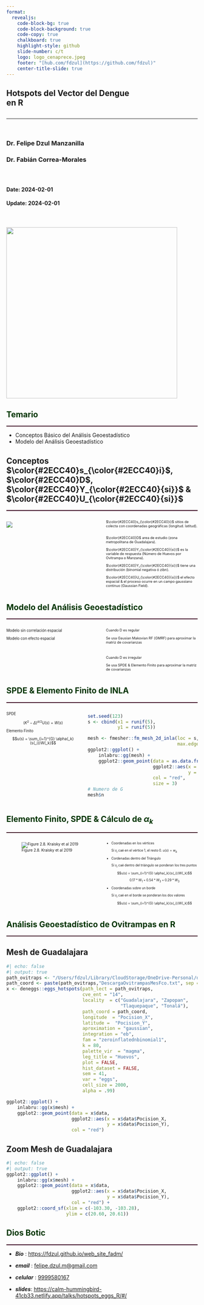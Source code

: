 ```yaml
---
format: 
  revealjs:
    code-block-bg: true
    code-block-background: true
    code-copy: true
    chalkboard: true
    highlight-style: github
    slide-number: c/t
    logo: logo_cenaprece.jpeg
    footer: "[hub.com/fdzul](https://github.com/fdzul)"
    center-title-slide: true
---
```


<h2> Hotspots del Vector del Dengue
<br> en R
</h2>

<h2>

</h2>

<hr>

<br>


<h3>Dr. Felipe Dzul Manzanilla</h3>

<h3>Dr. Fabián Correa-Morales</h3>

<h3>

</h3>
<br>
<h4>Date: 2024-02-01 </h4>

<h4> Update: 2024-02-01</h4>

<br>

<h4>


![](logo_curso_2024.png){.absolute top="170" left="650" width="450"}


## [Temario]{style="color:#003300;"}
<hr style="height:2px;border-width:0;color:#330019;background-color:#330019">

- Conceptos Básico del Análisis Geoestadístico
- Modelo del Análisis Geoestadístico

## Conceptos $\color{#2ECC40}s_{\color{#2ECC40}i}$, $\color{#2ECC40}D$, $\color{#2ECC40}Y_{\color{#2ECC40}{si}}$ & $\color{#2ECC40}U_{\color{#2ECC40}{si}}$
<hr style="height:2px;border-width:0;color:#330019;background-color:#330019">

:::: {.columns}

::: {.column style="width: 50%"}
![](guadalajara_sample.jpg)
:::

::: {.column style="width: 50%; font-size: 65%"}
$\color{#2ECC40}s_{\color{#2ECC40}i}$ sitios de colecta con coordenadas geográficas (longitud. latitud).
&nbsp;

$\color{#2ECC40}D$ area de estudio (zona metropolitana de Guadalajara).
&nbsp;

$\color{#2ECC40}Y_{\color{#2ECC40}{si}}$ es la variable de respuesta (Número de Huevos por Ovitrampa o Manzana).
&nbsp;

$\color{#2ECC40}Y_{\color{#2ECC40}{si}}$ tiene una distribución (binomial negativa ó zibn).
&nbsp;

$\color{#2ECC40}U_{\color{#2ECC40}{si}}$ el efecto espacial & el proceso ocurre en un campo gaussiano continuo (Gaussian Field).
:::

:::


## [Modelo del Análisis Geoestadístico]{.r-fit-text style="color:#003300;"}
<hr style="height:2px;border-width:0;color:#330019;background-color:#330019">

:::: {.columns}

::: {.column style="width: 50%;font-size: 70%"}
Modelo sin correlación espacial
\begin{align*}
Huevos & = \beta{_0} + \beta x + \epsilon{_i} \\
\beta{_0} & = intercepto \\
\beta x & =  pendiente \\
\epsilon{_i} & = error \\
\epsilon{_i} &\sim {\sf Norm}(0, \sigma^2) \\
\end{align*}

Modelo con efecto espacial
\begin{align*}
Huevos & = \beta{_0} + \beta x + u{_i}+\epsilon{_i} \\
Huevos & = \beta{_0} + u{_i}+\epsilon{_i} \\
u{_i} & = efecto espacial \\
u{_i} &\sim {\sf GF}(0, \sum) \\
\end{align*}
:::

::: {.column style="width: 50%; font-size: 65%"}
Cuando D es regular
&nbsp;

Se usa Gausian Makovian RF (GMRF) para aproximar la matriz de covarianzas

&nbsp;

Cuando D es irregular
&nbsp;
&nbsp;

Se usa SPDE & Elemento Finito para aproximar la matriz de covarianzas

:::

:::


## [SPDE & Elemento Finito de INLA]{.r-fit-text style="color:#003300;"}
<hr style="height:2px;border-width:0;color:#330019;background-color:#330019">

:::: {.columns}

::: {.column style="width: 40%;font-size: 70%"}
SPDE
&nbsp;

$$(K^2-\Delta)^{a/2}U(s) = W(s)$$

Elemento Finito
&nbsp;

$$u(s) = \sum_{i=1}^{G} \alpha{_k}(s{_i})W{_k}$$
:::

::: {.column style="width: 60%"}

```r
set.seed(123)
s <- cbind(x1 = runif(5),
           y1 = runif(5))

mesh <- fmesher::fm_mesh_2d_inla(loc = s, 
                                 max.edge = 1)
ggplot2::ggplot() +
    inlabru::gg(mesh) +
    ggplot2::geom_point(data = as.data.frame(s),
                        ggplot2::aes(x = x1,
                                     y = y1),
                        col = "red",
                        size = 3)
# Numero de G
mesh$n
```

:::

:::


## [Elemento Finito, SPDE & Cálculo de $\alpha{_k}$]{.r-fit-text style="color:#003300;"}
<hr style="height:2px;border-width:0;color:#330019;background-color:#330019">

:::: {.columns}

::: {.column style="width: 50%;font-size: 70%"}
![Figure 2.8. Kraisky et al 2019](https://becarioprecario.bitbucket.io/spde-gitbook/figs/spde-intro-interp2d-1.png "Figure 2.8. Kraisky et al 2019")
:::

::: {.column style="width: 50%; font-size: 60%"}
-  Coordenadas en los vértices
&nbsp;

   Sí $s{_i}$ caé en el vértice 1, el resto 0.
   $u(s) = w{_k}$

-  Cordenadas dentro del Triángulo
&nbsp;

   Sí $s{_i}$ caé dentro del triángulo
   se ponderan los tres puntos
   $$u(s) = \sum_{i=1}^{G} \alpha{_k}(s{_i})W{_k}$$
   
   $$0.17 * W{_1} + 0.54 * W{_3} + 0.29 * W{_3}$$

- Coordenadas sobre un borde
&nbsp;
  
  Sí $s{_i}$ caé en el borde
  se ponderan los dos valores 
  
  $$u(s) = \sum_{i=1}^{G} \alpha{_k}(s{_i})W{_k}$$


:::

:::


## [Análisis Geoestadístico de Ovitrampas en R]{.r-fit-text style="color:#003300;"}
<hr style="height:2px;border-width:0;color:#330019;background-color:#330019">

::: {.panel-tabset}
## Mesh de Guadalajara
```r
#| echo: false
#| output: true
path_ovitraps <- "/Users/fdzul/Library/CloudStorage/OneDrive-Personal/datasets/CENAPRECE/2023/14_jalisco"
path_coord <- paste(path_ovitraps,"DescargaOvitrampasMesFco.txt", sep = "/" )
x <- deneggs::eggs_hotspots(path_lect = path_ovitraps,
                            cve_ent = "14",
                            locality  = c("Guadalajara", "Zapopan",
                                          "Tlaquepaque", "Tonalá"),
                            path_coord = path_coord,
                            longitude  = "Pocision_X",
                            latitude =  "Pocision_Y",
                            aproximation = "gaussian",
                            integration = "eb",
                            fam = "zeroinflatednbinomial1",
                            k = 80,
                            palette_vir  = "magma",
                            leg_title = "Huevos",
                            plot = FALSE,
                            hist_dataset = FALSE,
                            sem = 41,
                            var = "eggs",
                            cell_size = 2000,
                            alpha = .99)

ggplot2::ggplot() +
    inlabru::gg(x$mesh) +
    ggplot2::geom_point(data = x$data,
                        ggplot2::aes(x = x$data$Pocision_X,
                                     y = x$data$Pocision_Y),
                        col = "red")
```

## Zoom Mesh de Guadalajara
```r
#| echo: false
#| output: true
ggplot2::ggplot() +
    inlabru::gg(x$mesh) +
    ggplot2::geom_point(data = x$data,
                        ggplot2::aes(x = x$data$Pocision_X,
                                     y = x$data$Pocision_Y),
                        col = "red") +
    ggplot2::coord_sf(xlim = c(-103.30, -103.28),
                      ylim = c(20.60, 20.61))
```

:::


## [Dios Botic]{style="color:#003300;"}
<hr style="height:2px;border-width:0;color:#330019;background-color:#330019">

-   ***Bio*** : [https://fdzul.github.io/web_site_fadm/]()

-   ***email*** : [felipe.dzul.m\@gmail.com]()

-   ***celular*** : [9999580167]()

-   ***slides***: [https://calm-hummingbird-41cb33.netlify.app/talks/hotspots_eggs_R/#/](https://calm-hummingbird-41cb33.netlify.app/talks/hotspots_eggs_R/#/)
